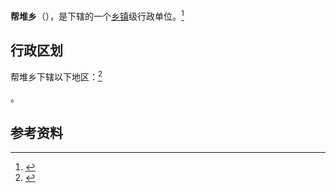 {{中国乡级行政区|54/01/26/204/000}}

'''帮堆乡'''（{{bo|z=འབྲོམ་སྟོད་|w=}}），是{{PRC admin/fullname|54/01/26/204/000|3}}下辖的一个[[乡镇|乡镇]]级行政单位。<ref>{{PRC admin/ref sgc|{{PRC admin/parent|54/01/26/204/000}}}}</ref>

== 行政区划 ==

帮堆乡下辖以下地区：<ref>{{PRC admin/ref sgc|54/01/26/204/000}}</ref>

{{PRC admin/children|54/01/26/204/000}}。

== 参考资料 ==

{{reflist}}

{{行政区划小作品}}
{{PRC admin/navcat|54/01/26/204/000}}